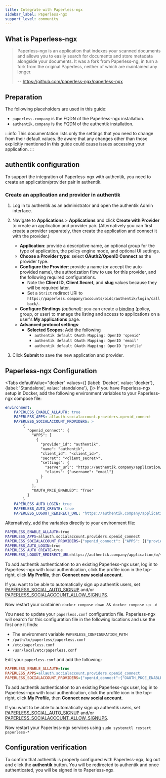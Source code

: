 ```yaml
---
title: Integrate with Paperless-ngx
sidebar_label: Paperless-ngx
support_level: community
---
```


## What is Paperless-ngx

> Paperless-ngx is an application that indexes your scanned documents and allows you to easily search for documents and store metadata alongside your documents. It was a fork from Paperless-ng, in turn a fork from the original Paperless, neither of which are maintained any longer.
>
> -- https://github.com/paperless-ngx/paperless-ngx

## Preparation

The following placeholders are used in this guide:

- `paperless.company` is the FQDN of the Paperless-ngx installation.
- `authentik.company` is the FQDN of the authentik installation.

:::info
This documentation lists only the settings that you need to change from their default values. Be aware that any changes other than those explicitly mentioned in this guide could cause issues accessing your application.
:::

## authentik configuration

To support the integration of Paperless-ngx with authentik, you need to create an application/provider pair in authentik.

### Create an application and provider in authentik

1. Log in to authentik as an administrator and open the authentik Admin interface.
2. Navigate to **Applications** > **Applications** and click **Create with Provider** to create an application and provider pair. (Alternatively you can first create a provider separately, then create the application and connect it with the provider.)
    - **Application**: provide a descriptive name, an optional group for the type of application, the policy engine mode, and optional UI settings.
    - **Choose a Provider type**: select **OAuth2/OpenID Connect** as the provider type.
    - **Configure the Provider**: provide a name (or accept the auto-provided name), the authorization flow to use for this provider, and the following required configurations.
        - Note the **Client ID**, **Client Secret**, and **slug** values because they will be required later.
        - Set a `Strict` redirect URI to `https://paperless.company/accounts/oidc/authentik/login/callback/`.
    - **Configure Bindings** _(optional)_: you can create a [binding](/docs/add-secure-apps/flows-stages/bindings/) (policy, group, or user) to manage the listing and access to applications on a user's **My applications** page.
    - **Advanced protocol settings**:
        - **Selected Scopes**: Add the following
            - `authentik default OAuth Mapping: OpenID 'openid'`
            - `authentik default OAuth Mapping: OpenID 'email'`
            - `authentik default OAuth Mapping: OpenID 'profile'`

3. Click **Submit** to save the new application and provider.

## Paperless-ngx Configuration


<Tabs
  defaultValue="docker"
  values={[
    {label: 'Docker', value: 'docker'},
    {label: 'Standalone', value: 'standalone'},
  ]}>
  <TabItem value="docker">
If you have Paperless-ngx setup in Docker, add the following environment variables to your Paperless-ngx compose file:

```yaml
environment:
    PAPERLESS_ENABLE_ALLAUTH: true
    PAPERLESS_APPS: allauth.socialaccount.providers.openid_connect
    PAPERLESS_SOCIALACCOUNT_PROVIDERS: >
        {
          "openid_connect": {
            "APPS": [
              {
                "provider_id": "authentik",
                "name": "authentik",
                "client_id": "<client_id>",
                "secret": "<client_secret>",
                "settings": {
                  "server_url": "https://authentik.company/application/o/<application_slug>/.well-known/openid-configuration",
                  "claims": {"username": "email"}
                }
              }
            ],
            "OAUTH_PKCE_ENABLED": "True"
          }
        }
    PAPERLESS_AUTO_LOGIN: true
    PAPERLESS_AUTO_CREATE: true
    PAPERLESS_LOGOUT_REDIRECT_URL: "https://authentik.company/application/o/<application_slug>/end-session/"
```

Alternatively, add the variables directly to your environment file:

```sh
PAPERLESS_ENABLE_ALLAUTH=true
PAPERLESS_APPS=allauth.socialaccount.providers.openid_connect
PAPERLESS_SOCIALACCOUNT_PROVIDERS={"openid_connect": {"APPS": [{"provider_id": "authentik", "name": "authentik", "client_id": "<client_id>", "secret": "<client_secret>", "settings": {"server_url": "https://authentik.company/application/o/<application_slug>/.well-known/openid-configuration", "claims": {"username": "email"}}}], "OAUTH_PKCE_ENABLED": "True"}}
PAPERLESS_AUTO_LOGIN=true
PAPERLESS_AUTO_CREATE=true
PAPERLESS_LOGOUT_REDIRECT_URL=https://authentik.company/application/o/<application_slug>/end-session/
```

To add authentik authentication to an existing Paperless-ngx user, log in to Paperless-ngx with local authentication, click the profile icon in the top-right, click **My Profile**, then **Connect new social account**.

If you want to be able to automatically sign up authentik users, set [PAPERLESS_SOCIAL_AUTO_SIGNUP](https://docs.paperless-ngx.com/configuration/#PAPERLESS_SOCIAL_AUTO_SIGNUP) and/or [PAPERLESS_SOCIALACCOUNT_ALLOW_SIGNUPS](https://docs.paperless-ngx.com/configuration/#PAPERLESS_SOCIALACCOUNT_ALLOW_SIGNUPS).

Now restart your container:
`docker compose down && docker compose up -d`

  </TabItem>
  <TabItem value="standalone">

You need to update your `paperless.conf` configuration file. Paperless-ngx will search for this configuration file in the following locations and use the first one it finds:

- The environment variable `PAPERLESS_CONFIGURATION_PATH`
- `/path/to/paperless/paperless.conf`
- `/etc/paperless.conf`
- `/usr/local/etc/paperless.conf`

Edit your `paperless.conf` and add the following:

```ini
PAPERLESS_ENABLE_ALLAUTH=true
PAPERLESS_APPS=allauth.socialaccount.providers.openid_connect
PAPERLESS_SOCIALACCOUNT_PROVIDERS={"openid_connect":{"OAUTH_PKCE_ENABLED":true,"APPS":[{"provider_id":"authentik","name":"authentik","client_id":"<Client ID>","secret":"<Client Secret>","settings":{"server_url":"https://authentik.company/application/o/paperless/.well-known/openid-configuration"}}]}}
```

To add authentik authentication to an existing Paperless-ngx user, log in to Paperless-ngx with local authentication, click the profile icon in the top-right, click **My Profile**, then **Connect new social account**.

If you want to be able to automatically sign up authentik users, set [PAPERLESS_SOCIAL_AUTO_SIGNUP](https://docs.paperless-ngx.com/configuration/#PAPERLESS_SOCIAL_AUTO_SIGNUP) and/or [PAPERLESS_SOCIALACCOUNT_ALLOW_SIGNUPS](https://docs.paperless-ngx.com/configuration/#PAPERLESS_SOCIALACCOUNT_ALLOW_SIGNUPS).

Now restart your Paperless-ngx services using `sudo systemctl restart paperless-*`

  </TabItem>
</Tabs>

## Configuration verification

To confirm that authentik is properly configured with Paperless-ngx, log out and click the **authentik** button. You will be redirected to authentik and once authenticated, you will be signed in to Paperless-ngx.
